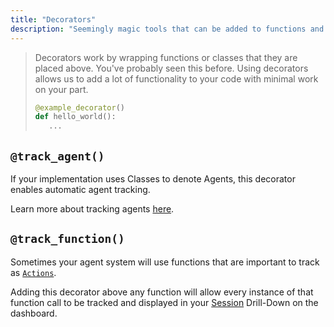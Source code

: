 ```yaml
---
title: "Decorators"
description: "Seemingly magic tools that can be added to functions and classes for easier instrumenting."
---
```


> Decorators work by wrapping functions or classes that they are placed above. You've probably seen this before.
> Using decorators allows us to add a lot of functionality to your code with minimal work on your part.
> ```python python
> @example_decorator()
> def hello_world():
>    ...
> ```

## `@track_agent()`
If your implementation uses Classes to denote Agents, this decorator enables automatic agent tracking.

Learn more about tracking agents [here](/v1/details/tracking-agents).

## `@track_function()`
Sometimes your agent system will use functions that are important to track as [`Actions`](/v1/events#actionevent).

Adding this decorator above any function will allow every instance of that function call to be tracked and displayed
in your [Session](v1/details/sessions) Drill-Down on the dashboard.
